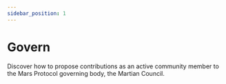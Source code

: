 ```yaml
---
sidebar_position: 1
---
```



# Govern

Discover how to propose contributions as an active community member to the Mars Protocol governing body, the Martian Council.

<Cards title="Govern" />